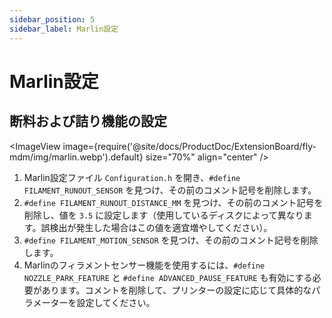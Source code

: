 ```yaml
---
sidebar_position: 5
sidebar_label: Marlin設定
---
```


# Marlin設定

## 断料および詰り機能の設定

<ImageView image={require('@site/docs/ProductDoc/ExtensionBoard/fly-mdm/img/marlin.webp').default} size="70%" align="center" />

1. Marlin設定ファイル `Configuration.h` を開き、`#define FILAMENT_RUNOUT_SENSOR` を見つけ、その前のコメント記号を削除します。
2. `#define FILAMENT_RUNOUT_DISTANCE_MM` を見つけ、その前のコメント記号を削除し、値を `3.5` に設定します（使用しているディスクによって異なります。誤検出が発生した場合はこの値を適宜増やしてください）。
3. `#define FILAMENT_MOTION_SENSOR` を見つけ、その前のコメント記号を削除します。
4. Marlinのフィラメントセンサー機能を使用するには、`#define NOZZLE_PARK_FEATURE` と `#define ADVANCED_PAUSE_FEATURE` も有効にする必要があります。コメントを削除して、プリンターの設定に応じて具体的なパラメーターを設定してください。
